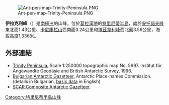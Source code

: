 [[Image:Ant-pen-map-Trinity-Peninsula.PNG|thumb]]

'''伊拉克利峰'''（{{lang-en|Irakli Peak}}）是[[南極洲|南極洲]]的山峰，位於[[葛拉漢地|葛拉漢地]]的[[特里尼蒂半島|特里尼蒂半島]]，處於[[安托諾夫峰|安托諾夫峰]]東北面1.43公里、[[卡尼庫拉山|卡尼庫拉山]]西南面3.24公里和[[博茲韋利峰|博茲韋利峰]]西北面3.56公里，海拔高度1,336米。

{{coord|63|44|08|S|58|34|14|W|display=title}}

==外部連結==
* [https://web.archive.org/web/20131002100340/http://www.bkg.bund.de/nn_193194/DE/Bundesamt/Downloads/Kostenlose-Karten/Antarktis-Karten/Satellitenbildkarten/Scale250/Daten/Trinity-Peninsula%2CtemplateId%3Draw%2Cproperty%3DpublicationFile.pdf/Trinity-Peninsula.pdf Trinity Peninsula.] Scale 1:250000 topographic map No. 5697. Institut für Angewandte Geodäsie and British Antarctic Survey, 1996.
* [http://apcbg.org/gazet-bg.doc Bulgarian Antarctic Gazetteer.]{{Wayback|url=http://apcbg.org/gazet-bg.doc |date=20160206203828 }} Antarctic Place-names Commission. (details in Bulgarian, [http://apcbg.org/gazet.htm basic data]{{Wayback|url=http://apcbg.org/gazet.htm |date=20160304071225 }} in English)
* [http://data.aad.gov.au/aadc/gaz/scar/ SCAR Composite Antarctic Gazetteer]{{WebCite|url=https://www.webcitation.org/5ug2CfC7m?url=http://data.aad.gov.au/aadc/gaz/scar/ |date=20101202140255 |dateformat=iso }}.

{{DEFAULTSORT:Irakli Peak}}
[[Category:特里尼蒂半島山峰|Category:特里尼蒂半島山峰]]


{{TrinityPeninsula-geo-stub}}